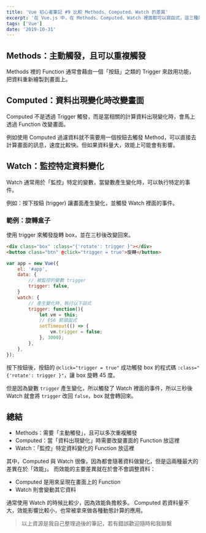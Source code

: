 ```yaml
---
title: 'Vue 初心者筆記 #9 比較 Methods、Computed、Watch 的差異'
excerpt: '在 Vue.js 中，在 Methods、Computed、Watch 裡面都可以寫函式，這三種屬性有什麼差異呢？'
tags: ['Vue']
date: '2019-10-31'
---
```


## Methods：主動觸發，且可以重複觸發

Methods 裡的 Function 通常會藉由一個「按鈕」之類的 Trigger 來啟用功能，把資料重新繪製到畫面上。

## Computed：資料出現變化時改變畫面

Computed 不是透過 Trigger 觸發，而是當相關的計算資料出現變化時，會馬上透過 Function 改變畫面。

例如使用 Computed 過濾資料就不需要用一個按鈕去觸發 Method，可以直接去計算畫面的訊息，速度比較快。但如果資料量大，效能上可能會有影響。

## Watch：監控特定資料變化

Watch 通常用於「監控」特定的變數，當變數產生變化時，可以執行特定的事件。

例如：按下按鈕 (trigger) 讓畫面產生變化，並觸發 Watch 裡面的事件。

### 範例：旋轉盒子

使用 trigger 來觸發旋轉 box，並在三秒後改變回來。

```html
<div class="box" :class="{'rotate': trigger }"></div>
<button class="btn" @click="trigger = true">旋轉</button>
```

```javascript
var app = new Vue({
    el: '#app',
    data: {
        // 被監控的變數 trigger
        trigger: false,
    }
    watch: {
        // 產生變化時，執行以下函式
        trigger: function(){
            let vm = this;
            // ES6 箭頭函式
            setTimeout(() => {
                vm.trigger = false;
            }, 3000);
        },
    },
});
```

按下按鈕後，按鈕的 `@click="trigger = true"` 成功觸發 box 的程式碼 `:class="{'rotate': trigger }"`，讓 box 旋轉 45 度。

但是因為變數 `trigger` 產生變化，所以觸發了 Watch 裡面的事件，所以三秒後 Watch 就會將 `trigger` 改回 `false`，box 就會轉回來。

## 總結

- Methods：需要「主動觸發」，且可以多次重複觸發
- Computed：當「資料出現變化」時需要改變畫面的 Function 放這裡
- Watch：「監控」特定資料變化的 Function 放這裡

其中，Computed 與 Watch 很像，因為都會隨著資料做變化，但是這兩種最大的差異在於「效能」。
而效能的主要差異就在於會不會調整資料：

- Computed 是用來呈現在畫面上的 Function
- Watch 則會變動其它資料

通常使用 Watch 的時候比較少，因為效能負擔較多。
Computed 若資料量不大，效能影響比較小，也常被拿來做各種動態計算的應用。

> 以上資源是我自己整理過後的筆記，若有錯誤歡迎隨時和我聯繫
